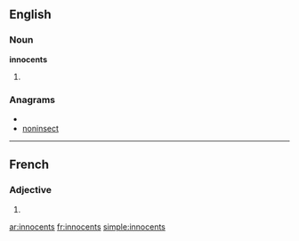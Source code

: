==English==

===Noun===
'''innocents'''

# {{plural of|[[innocent]]}}

===Anagrams===
* {{alphagram|ceinnnost}}
* [[noninsect#English|noninsect]]

----

==French==

===Adjective===
{{fr-adj-form}} {{m|p}}

# {{form of|masculine plural|innocent|lang=French}}

[[ar:innocents]]
[[fr:innocents]]
[[simple:innocents]]